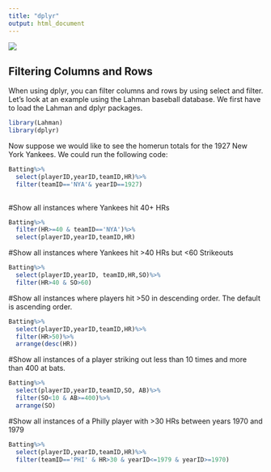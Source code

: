 ```yaml
---
title: "dplyr"
output: html_document
---
```

![](MyPic.jpg)

## Filtering Columns and Rows

When using dplyr, you can filter columns and rows by using select and filter.  Let's look at an example using the Lahman baseball database. We first have to load the Lahman and dplyr packages.

```r
library(Lahman)
library(dplyr)
```
Now suppose we would like to see the homerun totals for the 1927 New York Yankees.  We could run the following code:
```r
Batting%>%
  select(playerID,yearID,teamID,HR)%>%
  filter(teamID=='NYA'& yearID==1927)
 
```
#Show all instances where Yankees hit 40+ HRs
```r

Batting%>%
  filter(HR>=40 & teamID=='NYA')%>%
  select(playerID,yearID,teamID,HR)
```


#Show all instances where Yankees hit >40 HRs but <60 Strikeouts
```r

Batting%>%
  select(playerID,yearID, teamID,HR,SO)%>%
  filter(HR>40 & SO>60)
```

  
#Show all instances where players hit >50 in descending order.  The default is ascending order.
```r
Batting%>%
  select(playerID,yearID,teamID,HR)%>%
  filter(HR>50)%>%
  arrange(desc(HR)) 
```

  
#Show all instances of a player striking out less than 10 times and more than 400 at bats.

```r
Batting%>%
  select(playerID,yearID,teamID,SO, AB)%>%
  filter(SO<10 & AB>=400)%>%
  arrange(SO)
```

#Show all instances of a Philly player with >30 HRs between years 1970 and 1979

```r
Batting%>%
  select(playerID,yearID,teamID,HR)%>%
  filter(teamID=='PHI' & HR>30 & yearID<=1979 & yearID>=1970)

```




